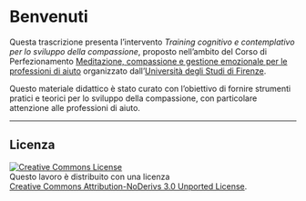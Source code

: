 # Benvenuti {.unnumbered}

Questa trascrizione presenta l'intervento *Training cognitivo e contemplativo per lo sviluppo della compassione*, proposto nell'ambito del Corso di Perfezionamento [Meditazione, compassione e gestione emozionale per le professioni di aiuto](https://www.iltk.org/universita-di-firenze/) organizzato dall'[Università degli Studi di Firenze](https://www.unifi.it/it). 

Questo materiale didattico è stato curato con l'obiettivo di fornire strumenti pratici e teorici per lo sviluppo della compassione, con particolare attenzione alle professioni di aiuto.

---

## Licenza {.unnumbered}

<a rel="license" href="http://creativecommons.org/licenses/by-nd/3.0/">
  <img 
    alt="Creative Commons License" 
    style="border-width:0" 
    src="https://i.creativecommons.org/l/by-nd/3.0/88x31.png" 
  />
</a>  
Questo lavoro è distribuito con una licenza  
[Creative Commons Attribution-NoDerivs 3.0 Unported License](http://creativecommons.org/licenses/by-nd/3.0/).
